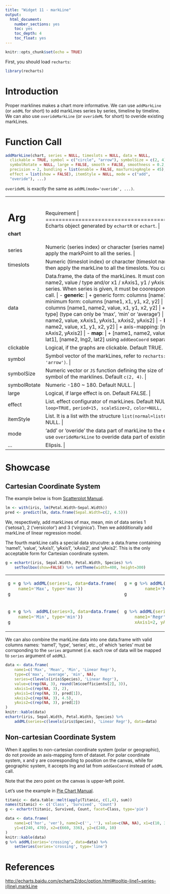 ```yaml
---
title: "Widget 11 - markLine"
output: 
  html_document: 
    number_sections: yes
    toc: yes
    toc_depth: 4
    toc_float: yes
---
```


```r
knitr::opts_chunk$set(echo = TRUE)
```

First, you should load `recharts`:
```r
library(recharts)
```

# Introduction

Proper marklines makes a chart more informative. We can use `addMarkLine` (or `addML` for short) to add markLines series by series, timeline by timeline. We can also use `overideMarkLine` (or `overideML` for short) to overide existing markLines.

# Function Call

```r
addMarkLine(chart, series = NULL, timeslots = NULL, data = NULL,
  clickable = TRUE, symbol = c("circle", "arrow"), symbolSize = c(2, 4),
  symbolRotate = NULL, large = FALSE, smooth = FALSE, smoothness = 0.2,
  precision = 2, bundling = list(enable = FALSE, maxTurningAngle = 45),
  effect = list(show = FALSE), itemStyle = NULL, mode = c("add",
  "overide"), ...)
```

`overideML` is exactly the same as `addML(mode='overide', ...)`.

+-------------+----------------------------------------------------------------+
|   Arg       |  Requirement                                                |
+=============+================================================================+
| **chart**   | Echarts object generated by `echartR` or `echart`.  |
+-------------+----------------------------------------------------------------+
| series      | Numeric (series index) or character (series name), numeric preferred. If set NULL, then apply the markPoint to all the series. |
+-------------+----------------------------------------------------------------+
| timeslots   | Numeric (timeslot index) or character (timeslot name), numeric is preferred. If set NULL, then apply the markLine to all the timeslots. You can use z for short. |
+-------------+----------------------------------------------------------------+
| data        | Data.frame, the data of the markLines. It must contain the following columns: name1, name2, value / type and/or x1 / xAxis1, y1 / yAxis1, x2 / xAxis2, y2 / yAxis2 and/or series. When series is given, it must be cooresponding to the `series` argument in `addML` call. |
|             |      |
|             | - **generic**:  |
|             |     + generic form: columns [name1, name2, value, x1, y1, x2, y2] |
|             |     + minimum form: columns [name1, x1, y1, x2, y2]  |
|             | - **scatter, line, bar**: |
|             |     + basic form: columns [name1, name2, value, x1, y1, x2, y2] |
|             |     + minimum form: columns [name1, type] (type can only be 'max', 'min' or 'average') |
|             |     + axis-mapping: columns [name1, name2, value, xAxis1, yAxis1, xAxis2, yAxis2]  |
|             | - **k, eventRiver**: |
|             |     + basic form: [name1, name2, value, x1, y1, x2, y2] |
|             |     + axis-mapping: [name1, name2, value, xAxis1, yAxis1, xAxis2, yAxis2] |
|             | - **map**:  |
|             |     + [name1, name2, value]. You need to pass in [name1, lng1, lat1], [name2, lng2, lat2] using `addGeoCoord` separately. |
+-------------+----------------------------------------------------------------+
| clickable   | Logical, if the graphs are clickable. Default TRUE. |
+-------------+----------------------------------------------------------------+
| symbol      | Symbol vector of the markLines, refer to `recharts:::validSymbols`. Default `c('circle', 'arrow')`. |
+-------------+----------------------------------------------------------------+
| symbolSize  | Numeric vector or `JS` function defining the size of the the beginning symbol and the end symbol of the marklines. Default `c(2, 4)`. |
+-------------+----------------------------------------------------------------+
| symbolRotate| Numeric -180 ~ 180. Default NULL. |
+-------------+----------------------------------------------------------------+
| large       | Logical, if large effect is on. Default FALSE. |
+-------------+----------------------------------------------------------------+
| effect      | List. effect configurator of markLines. Default NULL, which is `list(show=FALSE, loop=TRUE,` `period=15, scaleSize=2,` `color=NULL, shadowColor=NULL, shadowBlur=0)` |
+-------------+----------------------------------------------------------------+
| itemStyle   | List. It is a list with the structure `list(normal=list(...), emphasis=list(...))`. Default NULL. |
+-------------+----------------------------------------------------------------+
| mode        | 'add' or 'overide' the data part of markLine to the echarts object. Default 'add'. You can use `overideMarkLine` to overide data part of existing markLine. |
+-------------+----------------------------------------------------------------+
| ...         | Elipsis. |
+-------------+----------------------------------------------------------------+

# Showcase

## Cartesian Coordinate System

The example below is from [Scatterplot Manual](Basic_Plots_01_Scatterplot.html). 

```r
lm <- with(iris, lm(Petal.Width~Sepal.Width))
pred <- predict(lm, data.frame(Sepal.Width=c(2, 4.5)))
```

We, respectively, add markLines of max, mean, min of data series 1 ('setosa'), 2 ('versicolor') and 3 ('virginica'). Then we addditionally add markLine of linear regression model.

The fourth markLine calls a special data strucutre: a data.frame containing 'name1', 'value', 'xAxis1', 'yAxis1', 'xAxis2', and 'yAxis2'. This is the only acceptable form for Cartesian coordinate system.

```r
g = echartr(iris, Sepal.Width, Petal.Width, Species) %>% 
    setToolbox(show=FALSE) %>% setTheme(width=400, height=300)
```

<table>
<tr><td>
```r
g = g %>% addML(series=1, data=data.frame(
    name1='Max', type='max'))
g
```
</td><td>
```r
g = g %>% addML(series=2, data=data.frame(
        name1='Mean', type='average')) 
g
```
</td></tr>
<tr><td>
```r
g = g %>%  addML(series=3, data=data.frame(
    name1='Min', type='min')) 
g
```
</td><td>
```r
g %>% addML(series='Linear Regr', data=data.frame(
    name1='Regr', value=round(lm$coefficients[2], 3), 
    xAxis1=2, yAxis1=pred[1], xAxis2=4.5, yAxis2=pred[2]))
```
</td></tr>
</table>

We can also combine the markLine data into one data.frame with valid columns names: 'name1', 'type', 'series', etc., of which 'series' must be corrsponding to the `series` argumnet (i.e. each row of data will be mapped to `series` argument of `addML`).

```r
data <- data.frame(
    name1=c('Max', 'Mean', 'Min', 'Linear Regr'), 
    type=c('max', 'average', 'min', NA),
    series=c(levels(iris$Species), 'Linear Regr'),
    value=c(rep(NA, 3), round(lm$coefficients[2], 3)),
    xAxis1=c(rep(NA, 3), 2),
    yAxis1=c(rep(NA, 3), pred[1]), 
    xAxis2=c(rep(NA, 3), 4.5),
    yAxis2=c(rep(NA, 3), pred[2])
)
knitr::kable(data)
echartr(iris, Sepal.Width, Petal.Width, Species) %>%
    addML(series=c(levels(iris$Species), 'Linear Regr'), data=data)
```


## Non-cartesian Coordinate System

When it applies to non-cartesian coordinate system (polar or geographic), do not provide an axis-mapping form of dataset. For polar coordinate system, x and y are cooresponding to position on the canvas, while for geographic system, it accepts lng and lat from `addGeoCoord` instead of `addML` call.

Note that the zero point on the canvas is upper-left point.

Let's use the example in [Pie Chart Manual](Basic_Plot2_11_Pie.html).

```r
titanic <- data.table::melt(apply(Titanic, c(1,4), sum))
names(titanic) <- c('Class', 'Survived', 'Count')
g <- echartr(titanic, Survived, Count, facet=Class, type='pie') 
```

```r
data <- data.frame(
    name1=c('hor', 'ver'), name2=c('', ''), value=c(NA, NA), x1=c(10, 336), 
    y1=c(240, 470), x2=c(660, 336), y2=c(240, 10)
)
knitr::kable(data)
g %>% addML(series='crossing', data=data) %>% 
    setSeries(series='crossing', type='line')
```

# References

<http://echarts.baidu.com/echarts2/doc/option.html#tooltip-line1~series-i(line).markLine>
